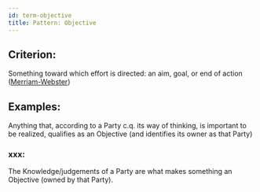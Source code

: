 ```yaml
---
id: term-objective
title: Pattern: Objective
---
```


## Criterion:
Something toward which effort is directed: an aim, goal, or end of action ([Merriam-Webster](https://www.merriam-webster.com/dictionary/objective))

## Examples:
Anything that, according to a Party c.q. its way of thinking, is important to be realized, qualifies as an Objective (and identifies its owner as that Party)

### xxx:
The Knowledge/judgements of a Party are what makes something an Objective (owned by that Party).

